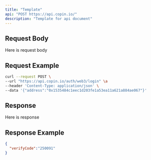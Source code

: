 ```yaml
---
title: "Template"
api: "POST https://api.copin.io/"
description: "Template for api document"
---
```


## Request Body
Here is request body

## Request Example

```bash
curl --request POST \
--url "https://api.copin.io/auth/web3/login" \a
--header 'Content-Type: application/json' \
--data '{"address":"0x1535484c1eec1d203fe1a53ea11a621a884ae067"}'
```
## Response
Here is response

## Response Example

```json
{
  "verifyCode":"250091"
}
```
